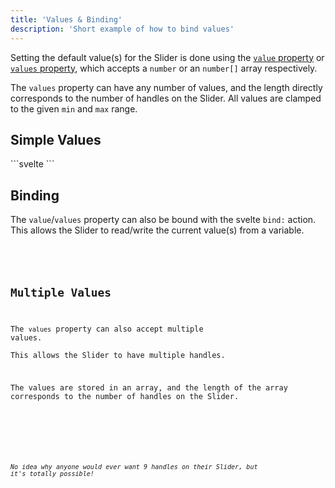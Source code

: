 ```yaml
---
title: 'Values & Binding'
description: 'Short example of how to bind values'
---
```








Setting the default value(s) for the Slider is done using the [`value` property](/en/options#value) or 
[`values` property](/en/options#values), which accepts a `number` or an `number[]` array respectively.  

The `values` property can have any number of values, and the length directly corresponds to the number of handles on the Slider. 
All values are clamped to the given `min` and `max` range. 

## Simple Values

<Demo name="Values Property" client:visible>
  <RangeSlider value={25} client:visible />
  <RangeSlider values={[75]} client:visible />
  <div slot="svelte">
    ```svelte
    <RangeSlider value={25} /> <!-- value as a number -->
    <RangeSlider values={[75]} /> <!-- values as an array -->
    ```
  </div>
</Demo>

## Binding
The `value`/`values` property can also be bound with the svelte `bind:` action.  
This allows the Slider to read/write the current value(s) from a variable.

<Demo name="Binding Values" client:visible>
  <Binding client:visible />
  <Code slot="svelte" code={cleanImport(BindingRaw)} lang="svelte" />
</Demo>

## Multiple Values
The `values` property can also accept multiple values.  
This allows the Slider to have multiple handles.  

The values are stored in an array, and the length of the array corresponds 
to the number of handles on the Slider.

<Demo name="Multiple Values" client:visible>
  <Multiple client:visible />
  <Code slot="svelte" code={cleanImport(MultipleRaw)} lang="svelte" />
</Demo>

_No idea why anyone would ever want 9 handles on their Slider, but it's totally possible!_